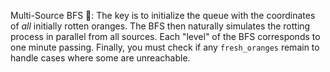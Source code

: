 Multi-Source BFS 🍊:
    The key is to initialize the queue with the coordinates of *all* initially rotten oranges. The BFS then naturally simulates the rotting process in parallel from all sources. Each "level" of the BFS corresponds to one minute passing. Finally, you must check if any `fresh_oranges` remain to handle cases where some are unreachable.